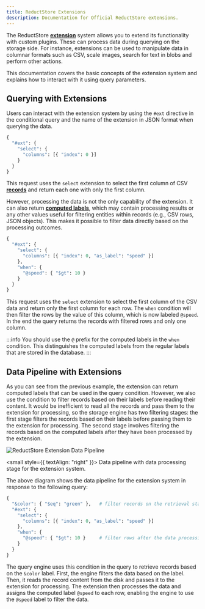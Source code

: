 ```yaml
---
title: ReductStore Extensions
description: Documentation for Official ReductStore extensions.
---
```


<head>
  <link rel="canonical" href="https://www.reduct.store/docs/extensions" />
</head>

The ReductStore [**extension**](./glossary#extension) system allows you to extend its functionality with custom plugins.
These can process data during querying on the storage side.
For instance, extensions can be used to manipulate data in columnar formats such as CSV, scale images, search for text in blobs and perform other actions.

This documentation covers the basic concepts of the extension system and explains how to interact with it using query parameters.

## Querying with Extensions

Users can interact with the extension system by using the `#ext` directive in the conditional query and the name of the extension in JSON format when querying the data.

```python
{
  "#ext": {
    "select": {
      "columns": [{ "index": 0 }]
    }
  }
}
```

This request uses the `select` extension to select the first column of CSV [**records**](./glossary#record) and return each one with only the first column.

However, processing the data is not the only capability of the extension.
It can also return [**computed labels**](./glossary#computed-label), which may contain processing results or any other values useful for filtering entities within records (e.g., CSV rows, JSON objects).
This makes it possible to filter data directly based on the processing outcomes.

```python
{
  "#ext": {
    "select": {
      "columns": [{ "index": 0, "as_label": "speed" }]
    },
    "when": {
      "@speed": { "$gt": 10 }
    }
  }
}
```

This request uses the `select` extension to select the first column of the CSV data and return only the first column for each row.
The `when` condition will then filter the rows by the value of this column, which is now labeled `@speed`.
In the end the query returns the records with filtered rows and only one column.

:::info
You should use the `@` prefix for the computed labels in the `when` condition.
This distinguishes the computed labels from the regular labels that are stored in the database.
:::

## Data Pipeline with Extensions

As you can see from the previous example, the extension can return computed labels that can be used in the query condition.
However, we also use the condition to filter records based on their labels before reading their content.
It would be inefficient to read all the records and pass them to the extension for processing, so the storage engine
has two filtering stages: the first stage filters the records based on their labels before passing them to the extension for processing.
The second stage involves filtering the records based on the computed labels after they have been processed by the extension.

![ReductStore Extension Data Pipeline](./img/extension_pipeline.png)

<small style={{ textAlign: "right" }}>
  Data pipeline with data processing stage for the extension system.
</small>

The above diagram shows the data pipeline for the extension system in response to the following query:

```python
{
  "&color": { "$eq": "green" },   # filter records on the retrieval stage
  "#ext": {
    "select": {
      "columns": [{ "index": 0, "as_label": "speed" }]
    },
    "when": {
      "@speed": { "$gt": 10 }     # filter rows after the data processing (here it's CSV rows)
    }
  }
}
```

The query engine uses this condition in the query to retrieve records based on the `&color` label.
First, the engine filters the data based on the label. Then, it reads the record content from the disk and passes it to the extension for processing.
The extension then processes the data and assigns the computed label `@speed` to each row, enabling the engine to use the `@speed` label to filter the data.

